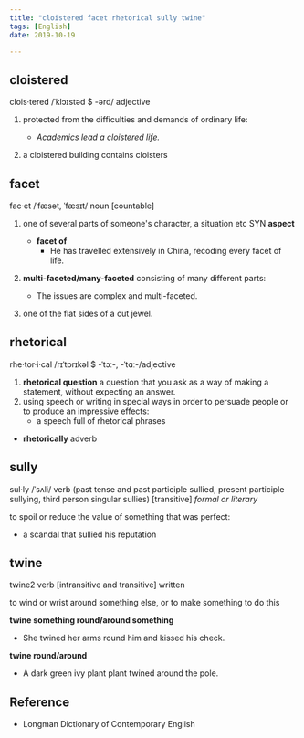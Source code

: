 ```yaml
---
title: "cloistered facet rhetorical sully twine"
tags: [English]
date: 2019-10-19

---
```


## cloistered

clois·tered /ˈklɔɪstəd $ -ərd/ adjective

1. protected from the difficulties and demands of ordinary life:

    - *Academics lead a cloistered life.*

2. a cloistered building contains cloisters

## facet

fac·et /ˈfæsət, ˈfæsɪt/ noun [countable]

1. one of several parts of someone's character, a situation etc SYN **aspect**

    - **facet of**
      - He has travelled extensively in China, recoding every facet of life.

2. **multi-faceted/many-faceted** consisting of many different parts:

    - The issues are complex and multi-faceted.

3. one of the flat sides of a cut jewel.

## rhetorical

rhe·tor·i·cal /rɪˈtɒrɪkəl $ -ˈtɔː-, -ˈtɑː-/adjective

1. **rhetorical question** a question that you ask as a way of making a statement, without
   expecting an answer.
2. using speech or writing in special ways in order to persuade people or to produce an
   impressive effects:
     - a speech full of rhetorical phrases

- **rhetorically** adverb

## sully

sul·ly /ˈsʌli/ verb (past tense and past participle sullied, present participle sullying,
third person singular sullies) [transitive] *formal or literary*

to spoil or reduce the value of something that was perfect:

- a scandal that sullied his reputation

## twine

twine2 verb [intransitive and transitive] written

to wind or wrist around something else, or to make something to do this

**twine something round/around something**

- She twined her arms round him and kissed his check.

**twine round/around**

- A dark green ivy plant plant twined around the pole.

## Reference

- Longman Dictionary of Contemporary English
